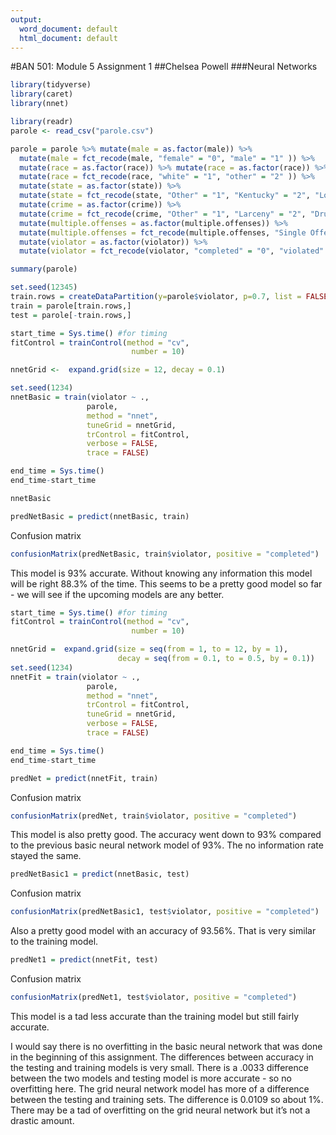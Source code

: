 ---
output:
  word_document: default
  html_document: default
---
#BAN 501: Module 5 Assignment 1
##Chelsea Powell
###Neural Networks

```{r}
library(tidyverse)
library(caret)
library(nnet)
```

```{r}
library(readr)
parole <- read_csv("parole.csv")

parole = parole %>% mutate(male = as.factor(male)) %>% 
  mutate(male = fct_recode(male, "female" = "0", "male" = "1" )) %>%
  mutate(race = as.factor(race)) %>% mutate(race = as.factor(race)) %>%
  mutate(race = fct_recode(race, "white" = "1", "other" = "2" )) %>%
  mutate(state = as.factor(state)) %>%
  mutate(state = fct_recode(state, "Other" = "1", "Kentucky" = "2", "Louisiana" = "3", "Virginia" = "4" )) %>%
  mutate(crime = as.factor(crime)) %>% 
  mutate(crime = fct_recode(crime, "Other" = "1", "Larceny" = "2", "Drug" = "3", "Driving" = "4" )) %>%
  mutate(multiple.offenses = as.factor(multiple.offenses)) %>% 
  mutate(multiple.offenses = fct_recode(multiple.offenses, "Single Offense" = "0", "Multiple Offenses" = "1" )) %>%
  mutate(violator = as.factor(violator)) %>% 
  mutate(violator = fct_recode(violator, "completed" = "0", "violated" = "1" ))

summary(parole)
```

```{r}
set.seed(12345)
train.rows = createDataPartition(y=parole$violator, p=0.7, list = FALSE)
train = parole[train.rows,]
test = parole[-train.rows,]
```

```{r}
start_time = Sys.time() #for timing
fitControl = trainControl(method = "cv", 
                           number = 10)

nnetGrid <-  expand.grid(size = 12, decay = 0.1)

set.seed(1234)
nnetBasic = train(violator ~ ., 
                 parole,
                 method = "nnet",
                 tuneGrid = nnetGrid,
                 trControl = fitControl,
                 verbose = FALSE,
                 trace = FALSE)

end_time = Sys.time()
end_time-start_time
```
```{r}
nnetBasic
```
```{r}
predNetBasic = predict(nnetBasic, train)
```

Confusion matrix
```{r}
confusionMatrix(predNetBasic, train$violator, positive = "completed")
```
This model is 93% accurate. Without knowing any information this model will be right 88.3% of the time. This seems to be a pretty good model so far - we will see if the upcoming models are any better.

```{r}
start_time = Sys.time() #for timing
fitControl = trainControl(method = "cv", 
                           number = 10)

nnetGrid =  expand.grid(size = seq(from = 1, to = 12, by = 1),
                        decay = seq(from = 0.1, to = 0.5, by = 0.1))
set.seed(1234)
nnetFit = train(violator ~ ., 
                 parole,
                 method = "nnet",
                 trControl = fitControl,
                 tuneGrid = nnetGrid,
                 verbose = FALSE,
                 trace = FALSE)

end_time = Sys.time()
end_time-start_time
```

```{r}
predNet = predict(nnetFit, train)
```

Confusion matrix
```{r}
confusionMatrix(predNet, train$violator, positive = "completed")
```
This model is also pretty good. The accuracy went down to 93% compared to the previous basic neural network model of 93%. The no information rate stayed the same.

```{r}
predNetBasic1 = predict(nnetBasic, test)
```

Confusion matrix
```{r}
confusionMatrix(predNetBasic1, test$violator, positive = "completed")
```
Also a pretty good model with an accuracy of 93.56%. That is very similar to the training model.

```{r}
predNet1 = predict(nnetFit, test)
```

Confusion matrix
```{r}
confusionMatrix(predNet1, test$violator, positive = "completed")
```
This model is a tad less accurate than the training model but still fairly accurate.

I would say there is no overfitting in the basic neural network that was done in the beginning of this assignment. The differences between accuracy in the testing and training models is very small. There is a .0033 difference between the two models and testing model is more accurate - so no overfitting here. The grid neural network model has more of a difference between the testing and training sets. The difference is 0.0109 so about 1%. There may be a tad of overfitting on the grid neural network but it's not a drastic amount.